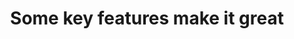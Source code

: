 ---
title: "Some key features make it great"
details: "Optimize your impact this holiday season with an AI-driven, multichannel marketing strategy. 
Get all the tips and tricks in our free ebook."
items:
  - name: "Key Features"
    details: "Your business enjoys the advantages of real startup Collaborate internally with a team."
    icon: "/assets/imgs/icon/icon-r-11.png"
  - name: "Completely Online"
    details: "Your business enjoys the advantages of real startup Collaborate internally with a team."
    icon: "/assets/imgs/icon/icon-r-12.png"
  - name: "Template Collection"
    details: "Your business enjoys the advantages of real startup Collaborate internally with a team."
    icon: "/assets/imgs/icon/icon-r-13.png"
  - name: "Artificial Tools"
    details: "Your business enjoys the advantages of real startup Collaborate internally with a team."
    icon: "/assets/imgs/icon/icon-r-14.png"
  - name: "Sound Record"
    details: "Your business enjoys the advantages of real startup Collaborate internally with a team."
    icon: "/assets/imgs/icon/icon-r-15.png"
  - name: "Creative Canvas"
    details: "Your business enjoys the advantages of real startup Collaborate internally with a team."
    icon: "/assets/imgs/icon/icon-r-16.png"
---